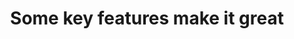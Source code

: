 ---
title: "Some key features make it great"
details: "Optimize your impact this holiday season with an AI-driven, multichannel marketing strategy. 
Get all the tips and tricks in our free ebook."
items:
  - name: "Key Features"
    details: "Your business enjoys the advantages of real startup Collaborate internally with a team."
    icon: "/assets/imgs/icon/icon-r-11.png"
  - name: "Completely Online"
    details: "Your business enjoys the advantages of real startup Collaborate internally with a team."
    icon: "/assets/imgs/icon/icon-r-12.png"
  - name: "Template Collection"
    details: "Your business enjoys the advantages of real startup Collaborate internally with a team."
    icon: "/assets/imgs/icon/icon-r-13.png"
  - name: "Artificial Tools"
    details: "Your business enjoys the advantages of real startup Collaborate internally with a team."
    icon: "/assets/imgs/icon/icon-r-14.png"
  - name: "Sound Record"
    details: "Your business enjoys the advantages of real startup Collaborate internally with a team."
    icon: "/assets/imgs/icon/icon-r-15.png"
  - name: "Creative Canvas"
    details: "Your business enjoys the advantages of real startup Collaborate internally with a team."
    icon: "/assets/imgs/icon/icon-r-16.png"
---